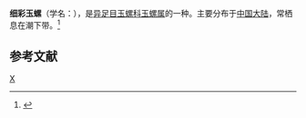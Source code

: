 {{Speciesbox 
| taxon = Natica tenuipicta
| binomial_authority = Kuroda
}}
'''细彩玉螺'''（学名：''{{lang|la|Natica tenuipicta}}''），是[[异足目|异足目]][[玉螺科|玉螺科]][[玉螺属|玉螺属]]的一种。主要分布于[[中国大陆|中国大陆]]，常栖息在潮下带。<ref>{{cite web|url=http://shell.sinica.edu.tw/chinese/shellbase_detail.php?science_no=6221|title=国际贝库：细彩玉螺|publisher=台湾贝类资料库|accessdate=2009-08-11}}</ref>

== 参考文献 ==
{{reflist}}
{{taxonbar}}

[[Category:玉螺属|X]]